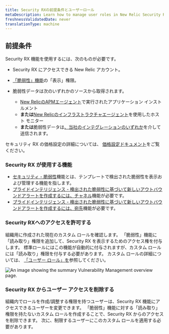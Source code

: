 ```yaml
---
title: Security RXの前提条件とユーザーロール
metaDescription: Learn how to manage user roles in New Relic Security RX.
freshnessValidatedDate: never
translationType: machine
---
```


## 前提条件

Security RX 機能を使用するには、次のものが必要です。

* Security RX にアクセスできる New Relic アカウント。

* [「脆弱性」機能](/docs/accounts/accounts-billing/new-relic-one-user-management/user-permissions/#security)の「表示」権限。

* 脆弱性データは次のいずれかのソースから取得されます。

  * [New RelicのAPMエージェント](docs/apm/new-relic-apm/getting-started/introduction-apm/)で実行されたアプリケーション インストルメント
  * **または**[New Relicのインフラストラクチャエージェント](docs/infrastructure/infrastructure-agent/new-relic-guided-install-overview/)を使用したホスト モニター
  * **または**脆弱性データは[、当社のインテグレーションのいずれか](/docs/vulnerability-management/integrations/overview)を介して送信されます。

セキュリティ RX の価格設定の詳細については、 [価格設定ドキュメント](/docs/licenses/license-information/usage-plans/new-relic-one-usage-plan-descriptions/#list-price)をご覧ください。

### Security RX が使用する機能

* [セキュリティ - 脆弱性](/docs/accounts/accounts-billing/new-relic-one-user-management/user-permissions/#security)機能とは、テンプレートで検出された脆弱性を表示および管理する機能を指します。
* [プライドインテリジェンス - 検出された脆弱性に基づいて新しいアウトバウンドアラートを作成するには、チャネル](/docs/accounts/accounts-billing/new-relic-one-user-management/user-permissions/#applied-intelligence)機能が必要です。
* [プライドインテリジェンス - 検出された脆弱性に基づいて新しいアウトバウンドアラートを作成するには、宛先](/docs/accounts/accounts-billing/new-relic-one-user-management/user-permissions/#applied-intelligence)機能が必要です。

### Security RXへのアクセスを許可する

組織用に作成された現在のカスタム ロールを確認します。 「脆弱性」機能に「読み取り」権限を追加して、Security RX を表示するためのアクセス権を付与します。 標準ロールにはこの機能が自動的に付与されますが、カスタム ロールには「読み取り」権限を付与する必要があります。 カスタム ロールの詳細については、 [「ユーザー ロール」を](/docs/accounts/accounts-billing/new-relic-one-user-management/user-management-concepts/#roles)参照してください。

<img title="Vulnerability Management overview" alt="An image showing the summary Vulnerability Management overview page." src="/images/vm_user_role.webp" />

### Security RX からユーザー アクセスを削除する

組織内でロールを作成/調整する権限を持つユーザーは、Security RX 機能にアクセスできるユーザーを変更できます。 「脆弱性」機能に対する「読み取り」権限を持たないカスタム ロールを作成することで、Security RX からのアクセスを削除できます。 次に、制限するユーザーにこのカスタム ロールを適用する必要があります。